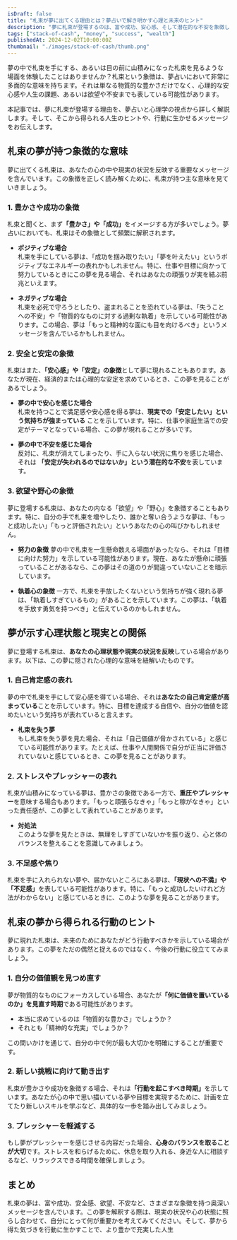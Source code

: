 ```yaml
---
isDraft: false
title: "札束が夢に出てくる理由とは？夢占いで解き明かす心理と未来のヒント"
description: "夢に札束が登場するのは、富や成功、安心感、そして潜在的な不安を象徴しているかもしれません。この夢の深い意味を夢占いと心理学の視点から掘り下げ、あなたの未来に活かす方法を解説します。"
tags: ["stack-of-cash", "money", "success", "wealth"]
publishedAt: 2024-12-02T10:00:00Z
thumbnail: "./images/stack-of-cash/thumb.png"
---
```


夢の中で札束を手にする、あるいは目の前に山積みになった札束を見るような場面を体験したことはありませんか？札束という象徴は、夢占いにおいて非常に多面的な意味を持ちます。それは単なる物質的な豊かさだけでなく、心理的な安心感や人生の課題、あるいは欲望や不安までも表している可能性があります。

本記事では、夢に札束が登場する理由を、夢占いと心理学の視点から詳しく解説します。そして、そこから得られる人生のヒントや、行動に生かせるメッセージをお伝えします。

<TableOfContents />

<AdUnit />

## 札束の夢が持つ象徴的な意味

夢に出てくる札束は、あなたの心の中や現実の状況を反映する重要なメッセージを含んでいます。この象徴を正しく読み解くために、札束が持つ主な意味を見ていきましょう。

### 1. 豊かさや成功の象徴

札束と聞くと、まず<strong>「豊かさ」や「成功」</strong>をイメージする方が多いでしょう。夢占いにおいても、札束はその象徴として頻繁に解釈されます。

- <strong>ポジティブな場合</strong>
  <br />
  札束を手にしている夢は、「成功を掴み取りたい」「夢を叶えたい」というポジティブなエネルギーの表れかもしれません。特に、仕事や目標に向かって努力しているときにこの夢を見る場合、それはあなたの頑張りが実を結ぶ前兆といえます。

- <strong>ネガティブな場合</strong>
  <br />
  札束を必死で守ろうとしたり、盗まれることを恐れている夢は、「失うことへの不安」や「物質的なものに対する過剰な執着」を示している可能性があります。この場合、夢は「もっと精神的な面にも目を向けるべき」というメッセージを含んでいるかもしれません。

### 2. 安全と安定の象徴

札束はまた、<strong>「安心感」や「安定」の象徴</strong>として夢に現れることもあります。あなたが現在、経済的または心理的な安定を求めているとき、この夢を見ることがあるでしょう。

- <strong>夢の中で安心を感じた場合</strong>
  <br />
  札束を持つことで満足感や安心感を得る夢は、<strong>現実での「安定したい」という気持ちが強まっている</strong>
  ことを示しています。特に、仕事や家庭生活での安定がテーマとなっている場合、この夢が現れることが多いです。

- <strong>夢の中で不安を感じた場合</strong>
  <br />
  反対に、札束が消えてしまったり、手に入らない状況に焦りを感じた場合、それは
  <strong>「安定が失われるのではないか」という潜在的な不安</strong>を表しています。

### 3. 欲望や野心の象徴

夢に登場する札束は、あなたの内なる「欲望」や「野心」を象徴することもあります。特に、自分の手で札束を増やしたり、誰かと奪い合うような夢は、「もっと成功したい」「もっと評価されたい」というあなたの心の叫びかもしれません。

- <strong>努力の象徴</strong>
  夢の中で札束を一生懸命数える場面があったなら、それは「目標に向けた努力」を示している可能性があります。現在、あなたが懸命に頑張っていることがあるなら、この夢はその道のりが間違っていないことを暗示しています。

- <strong>執着心の象徴</strong>
  一方で、札束を手放したくないという気持ちが強く現れる夢は、「執着しすぎているもの」があることを示しています。この夢は、「執着を手放す勇気を持つべき」と伝えているのかもしれません。

<AdUnit />

## 夢が示す心理状態と現実との関係

夢に登場する札束は、<strong>あなたの心理状態や現実の状況を反映</strong>している場合があります。以下は、この夢に隠された心理的な意味を紐解いたものです。

### 1. 自己肯定感の表れ

夢の中で札束を手にして安心感を得ている場合、それは<strong>あなたの自己肯定感が高まっている</strong>ことを示しています。特に、目標を達成する自信や、自分の価値を認めたいという気持ちが表れていると言えます。

- <strong>札束を失う夢</strong>
  <br />
  もし札束を失う夢を見た場合、それは「自己価値が脅かされている」と感じている可能性があります。たとえば、仕事や人間関係で自分が正当に評価されていないと感じているとき、この夢を見ることがあります。

### 2. ストレスやプレッシャーの表れ

札束が山積みになっている夢は、豊かさの象徴である一方で、<strong>重圧やプレッシャー</strong>を意味する場合もあります。「もっと頑張らなきゃ」「もっと稼がなきゃ」といった責任感が、この夢として表れていることがあります。

- <strong>対処法</strong>
  <br />
  このような夢を見たときは、無理をしすぎていないかを振り返り、心と体のバランスを整えることを意識してみましょう。

### 3. 不足感や焦り

札束を手に入れられない夢や、届かないところにある夢は、<strong>「現状への不満」や「不足感」</strong>を表している可能性があります。特に、「もっと成功したいけれど方法がわからない」と感じているときに、このような夢を見ることがあります。

<AdUnit />

## 札束の夢から得られる行動のヒント

夢に現れた札束は、未来のためにあなたがどう行動すべきかを示している場合があります。この夢をただの偶然と捉えるのではなく、今後の行動に役立ててみましょう。

### 1. 自分の価値観を見つめ直す

夢が物質的なものにフォーカスしている場合、あなたが<strong>「何に価値を置いているのか」を見直す時期</strong>である可能性があります。

- 本当に求めているのは「物質的な豊かさ」でしょうか？
- それとも「精神的な充実」でしょうか？

この問いかけを通じて、自分の中で何が最も大切かを明確にすることが重要です。

### 2. 新しい挑戦に向けて動き出す

札束が豊かさや成功を象徴する場合、それは<strong>「行動を起こすべき時期」</strong>を示しています。あなたが心の中で思い描いている夢や目標を実現するために、計画を立てたり新しいスキルを学ぶなど、具体的な一歩を踏み出してみましょう。

### 3. プレッシャーを軽減する

もし夢がプレッシャーを感じさせる内容だった場合、<strong>心身のバランスを取ることが大切</strong>です。ストレスを和らげるために、休息を取り入れる、身近な人に相談するなど、リラックスできる時間を確保しましょう。

<AdUnit />

## まとめ

札束の夢は、富や成功、安全感、欲望、不安など、さまざまな象徴を持つ奥深いメッセージを含んでいます。この夢を解釈する際は、現実の状況や心の状態に照らし合わせて、自分にとって何が重要かを考えてみてください。そして、夢から得た気づきを行動に生かすことで、より豊かで充実した人生
